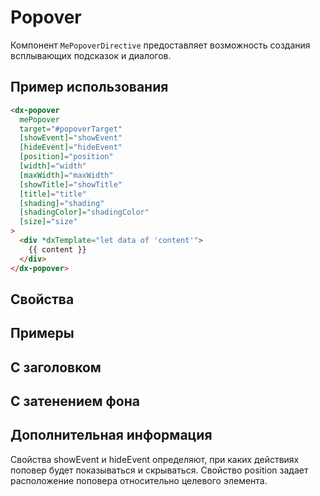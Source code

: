 
<Meta title="Components/Popover(RC)" of={PopoverStories} />

# Popover

Компонент `MePopoverDirective` предоставляет возможность создания всплывающих подсказок и диалогов.

<Story of={PopoverStories.Default} />

## Пример использования

```html
<dx-popover
  mePopover
  target="#popoverTarget"
  [showEvent]="showEvent"
  [hideEvent]="hideEvent"
  [position]="position"
  [width]="width"
  [maxWidth]="maxWidth"
  [showTitle]="showTitle"
  [title]="title"
  [shading]="shading"
  [shadingColor]="shadingColor"
  [size]="size"
>
  <div *dxTemplate="let data of 'content'">
    {{ content }}
  </div>
</dx-popover>
```
## Свойства
<Controls of={PopoverStories.Default} />

## Примеры
## С заголовком

<Story of={PopoverStories.WithTitle} />


## С затенением фона
<Story of={PopoverStories.WithOverlay} />

## Дополнительная информация

Свойства showEvent и hideEvent определяют, при каких действиях поповер будет показываться и скрываться.
Свойство position задает расположение поповера относительно целевого элемента.
